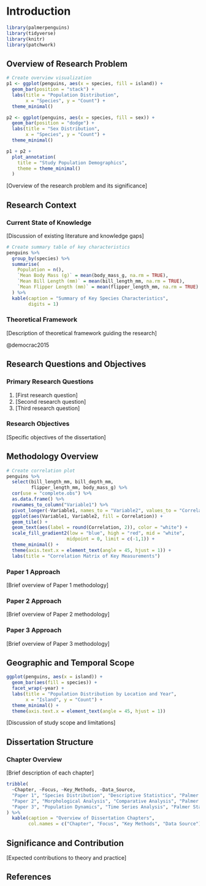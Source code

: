 # Introduction {.unnumbered}

```r
library(palmerpenguins)
library(tidyverse)
library(knitr)
library(patchwork)
```

## Overview of Research Problem

```r
# Create overview visualization
p1 <- ggplot(penguins, aes(x = species, fill = island)) +
  geom_bar(position = "stack") +
  labs(title = "Population Distribution",
       x = "Species", y = "Count") +
  theme_minimal()

p2 <- ggplot(penguins, aes(x = species, fill = sex)) +
  geom_bar(position = "dodge") +
  labs(title = "Sex Distribution",
       x = "Species", y = "Count") +
  theme_minimal()

p1 + p2 +
  plot_annotation(
    title = "Study Population Demographics",
    theme = theme_minimal()
  )
```

\[Overview of the research problem and its significance\]

## Research Context

### Current State of Knowledge

\[Discussion of existing literature and knowledge gaps\]

```r
# Create summary table of key characteristics
penguins %>%
  group_by(species) %>%
  summarise(
    Population = n(),
    `Mean Body Mass (g)` = mean(body_mass_g, na.rm = TRUE),
    `Mean Bill Length (mm)` = mean(bill_length_mm, na.rm = TRUE),
    `Mean Flipper Length (mm)` = mean(flipper_length_mm, na.rm = TRUE)
  ) %>%
  kable(caption = "Summary of Key Species Characteristics",
        digits = 1)
```

### Theoretical Framework

\[Description of theoretical framework guiding the research\]

@democrac2015

## Research Questions and Objectives

### Primary Research Questions

1.  \[First research question\]
2.  \[Second research question\]
3.  \[Third research question\]

### Research Objectives

\[Specific objectives of the dissertation\]

## Methodology Overview

```r
# Create correlation plot
penguins %>%
  select(bill_length_mm, bill_depth_mm, 
         flipper_length_mm, body_mass_g) %>%
  cor(use = "complete.obs") %>%
  as.data.frame() %>%
  rownames_to_column("Variable1") %>%
  pivot_longer(-Variable1, names_to = "Variable2", values_to = "Correlation") %>%
  ggplot(aes(Variable1, Variable2, fill = Correlation)) +
  geom_tile() +
  geom_text(aes(label = round(Correlation, 2)), color = "white") +
  scale_fill_gradient2(low = "blue", high = "red", mid = "white", 
                      midpoint = 0, limit = c(-1,1)) +
  theme_minimal() +
  theme(axis.text.x = element_text(angle = 45, hjust = 1)) +
  labs(title = "Correlation Matrix of Key Measurements")
```

### Paper 1 Approach

\[Brief overview of Paper 1 methodology\]

### Paper 2 Approach

\[Brief overview of Paper 2 methodology\]

### Paper 3 Approach

\[Brief overview of Paper 3 methodology\]

## Geographic and Temporal Scope

```r
ggplot(penguins, aes(x = island)) +
  geom_bar(aes(fill = species)) +
  facet_wrap(~year) +
  labs(title = "Population Distribution by Location and Year",
       x = "Island", y = "Count") +
  theme_minimal() +
  theme(axis.text.x = element_text(angle = 45, hjust = 1))
```

\[Discussion of study scope and limitations\]

## Dissertation Structure

### Chapter Overview

\[Brief description of each chapter\]

```r
tribble(
  ~Chapter, ~Focus, ~Key_Methods, ~Data_Source,
  "Paper 1", "Species Distribution", "Descriptive Statistics", "Palmer Station",
  "Paper 2", "Morphological Analysis", "Comparative Analysis", "Palmer Station",
  "Paper 3", "Population Dynamics", "Time Series Analysis", "Palmer Station"
) %>%
  kable(caption = "Overview of Dissertation Chapters",
        col.names = c("Chapter", "Focus", "Key Methods", "Data Source"))
```

## Significance and Contribution

\[Expected contributions to theory and practice\]

## References
